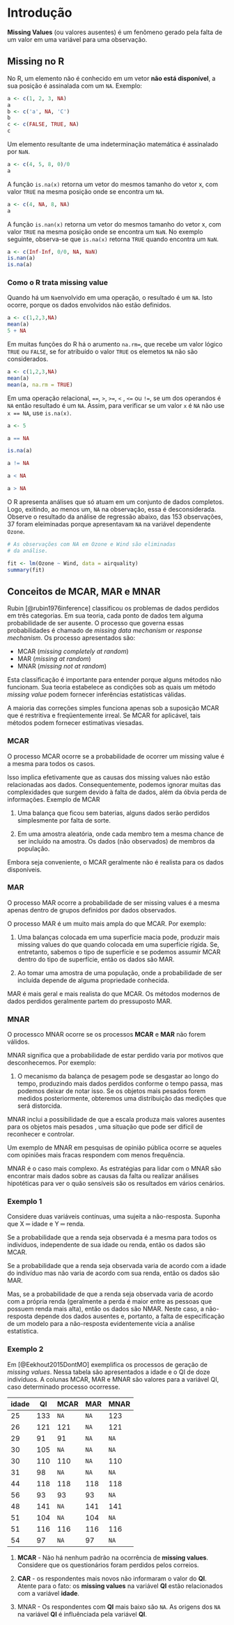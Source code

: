 # Introdução {#intro}


**Missing Values** (ou valores ausentes) é um fenômeno  gerado  pela falta de um valor em uma variável para uma  observação.


## Missing no R

No R, um elemento não é conhecido em um vetor   **não está disponível**, a sua posição  é  assinalada com um  `NA`. Exemplo:

```r
a <- c(1, 2, 3, NA)
a
b <- c('a', NA, 'C')
b
c <- c(FALSE, TRUE, NA)
c
```

Um elemento resultante de uma indeterminação matemática é assinalado por `NaN`.

```r
a <- c(4, 5, 8, 0)/0
a
```

A função `is.na(x)` retorna um vetor do mesmos tamanho  do vetor x, com valor `TRUE` na mesma posição onde se encontra um  `NA`.

```r
a <- c(4, NA, 8, NA)
a
```

A função `is.nan(x)` retorna um vetor do mesmos tamanho  do vetor x, com valor `TRUE` na mesma posição onde se encontra um  `NaN`. No exemplo seguinte, observa-se que `is.na(x)` retorna `TRUE` quando encontra um `NaN`.

```r
a <- c(Inf-Inf, 0/0, NA, NaN)
is.nan(a)
is.na(a)
```

### Como o R trata missing value

Quando há um `Na`envolvido em uma operação, o resultado é um `NA`. Isto ocorre, porque os dados envolvidos não estão definidos.

```r
a <- c(1,2,3,NA)
mean(a)
5 + NA
```

Em muitas funções do R há o arumento `na.rm=`, que recebe um valor lógico `TRUE` ou `FALSE`, se for atribuído o valor `TRUE` os elemetos `NA` não são considerados.

```r
a <- c(1,2,3,NA)
mean(a)
mean(a, na.rm = TRUE)
```

Em uma operação relacional,  `==`, `>`, `>=`, `<` , `<=` ou `!=`, se um dos operandos é `NA` então resultado é um `NA`. Assim, para verificar se um valor `x` é `NA` não use `x == NA`, use `is.na(x)`. 

```r
a <- 5

a == NA

is.na(a)

a != NA

a < NA

a > NA

```


O R apresenta análises que só atuam em um conjunto de dados completos. Logo, exitindo, ao menos um, `NA` na observação, essa é desconsiderada. Observe o resultado da análise de regressão abaixo, das 153 observações, 37 foram eleiminadas porque apresentavam `NA` na variável dependente `Ozone`.

```r
# As observações com NA em Ozone e Wind são eliminadas
# da análise.

fit <- lm(Ozone ~ Wind, data = airquality)
summary(fit) 
```

## Conceitos de MCAR, MAR e MNAR

Rubin [@rubin1976inference] classificou os problemas de dados perdidos em três categorias. Em sua teoria, cada ponto de dados tem alguma probabilidade de ser ausente. O processo que governa essas probabilidades é chamado de *missing data mechanism* or *response mechanism*. Os processo apresentados são:

+ MCAR (*missing completely at random*)
+ MAR (*missing at random*)
+ MNAR (*missing not at random*)

Esta classificação  é importante para entender porque alguns métodos não funcionam. Sua teoria estabelece as condições sob as quais um método  *missing value* podem fornecer inferências estatísticas válidas. 

A maioria das correções simples funciona apenas sob a suposição MCAR que é  restritiva e freqüentemente irreal. Se MCAR for aplicável, tais métodos podem fornecer estimativas viesadas.

### MCAR

O processo MCAR  ocorre se a probabilidade de ocorrer um missing value é a mesma para todos os casos.
 
Isso implica efetivamente que as causas dos missing values não estão relacionadas aos dados. Consequentemente, podemos ignorar muitas das
 complexidades que surgem devido à falta de dados, além da óbvia perda de informações. Exemplo de MCAR

1. Uma balança que ficou sem baterias, alguns dados serão perdidos simplesmente por falta de sorte.

2. Em uma amostra aleatória, onde cada membro tem a mesma chance de ser incluído na amostra. Os dados (não observados) de membros da população.

Embora seja conveniente, o MCAR geralmente  não é realista para os dados disponíveis.

### MAR

O processo MAR ocorre a probabilidade de ser missing values é a mesma apenas dentro de grupos definidos por dados observados.

O processo MAR é um muito mais ampla do que MCAR. Por exemplo: 

1. Uma balanças colocada  em uma superfície macia pode, produzir mais missing values do que quando colocada em uma superfície rígida. Se, entretanto, sabemos o tipo de superfície e se podemos assumir MCAR dentro do tipo de superfície, então os dados são MAR.

2. Ao tomar uma amostra de uma população, onde a probabilidade de ser incluída depende de alguma propriedade conhecida.

MAR é mais geral e mais realista do que MCAR. Os métodos modernos de dados perdidos geralmente partem do pressuposto MAR.

### MNAR

O processco MNAR ocorre se os processos **MCAR**  e  **MAR** não forem válidos.

MNAR significa que a probabilidade de estar perdido varia por motivos que desconhecemos. Por exemplo:

1. O mecanismo da balança de pesagem pode se desgastar ao longo do tempo, produzindo mais dados perdidos conforme o tempo passa, mas podemos deixar de notar isso. Se os objetos mais pesados forem medidos posteriormente, obteremos uma distribuição  das medições que será distorcida. 

MNAR inclui a possibilidade de que a escala produza mais valores ausentes para os objetos mais pesados , uma situação que pode
 ser difícil de reconhecer e controlar. 
 
Um exemplo de MNAR em pesquisas de opinião pública ocorre se aqueles com opiniões mais fracas respondem com menos frequência. 

MNAR é o caso mais complexo. As estratégias para lidar com o MNAR são encontrar mais dados sobre as causas da falta ou realizar análises hipotéticas para ver o quão sensíveis são  os resultados em vários cenários. 


### Exemplo 1

Considere duas variáveis contínuas, uma sujeita a não-resposta. Suponha que X ═ idade e Y ═ renda.

Se a probabilidade que a renda seja observada é a mesma para todos os
indivíduos, independente de sua idade ou renda, então os dados são MCAR.

Se a probabilidade que a renda seja observada varia de acordo com a idade do indivíduo mas não varia de acordo com sua renda, então os dados são MAR. 

Mas, se a probabilidade de que a renda seja observada varia de acordo com a própria renda (geralmente a perda é maior entre as pessoas que possuem renda mais alta), então os dados são NMAR. Neste caso, a não-resposta depende dos dados ausentes <!---(Little e Rubin, 1987) ---> e, portanto, a falta de especificação de um modelo para a não-resposta evidentemente vicia a análise estatística.

### Exemplo 2 

Em [@Eekhout2015DontMO] exemplifica os processos de geração de *missing values*. Nessa tabela são apresentados a idade e o QI de doze indivíduos. A colunas MCAR, MAR e MNAR são valores para a variável QI, caso determinado processo ocorresse.


idade | QI | MCAR | MAR | MNAR
------|----|------|-----|------
25    |133 |`NA`  |`NA` | 123
26    |121 |121   |`NA` | 121
29    | 91 | 91   |`NA` | `NA`
30    |105 |`NA`  |`NA` | `NA`
30    |110 |110   |`NA` | 110
31    | 98 |`NA`  |`NA` | `NA`
44    |118 |118   |118  | 118
56    | 93 | 93   |93   | `NA`
48    |141 |`NA`  |141  | 141
51    |104 |`NA`  |104  | `NA`
51    |116 |116   |116  | 116
54    | 97 |`NA`  | 97  | `NA`

1. **MCAR** - Não há nenhum padrão na ocorrência de  **missing values**. Considere que os questionários foram perdidos pelos correios.

2. **CAR** - os respondentes mais novos não informaram o valor do **QI**. Atente para o fato: os **missing values** na variável **QI** estão relacionados com a variável **idade**. 

3. MNAR - Os respondentes com **QI** mais baixo são `NA`. As origens dos `NA` na variável **QI** é influênciada pela variável **QI**. 
